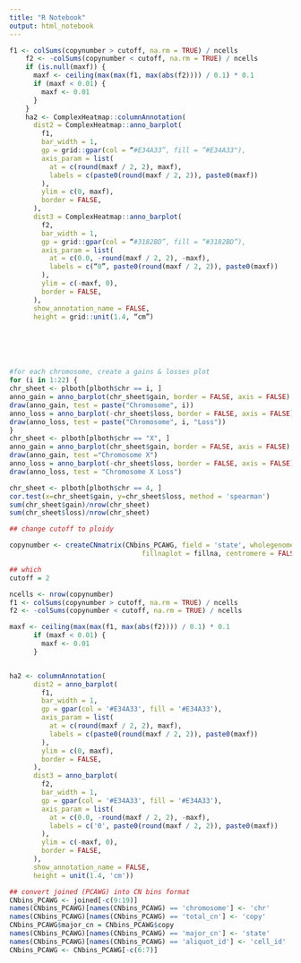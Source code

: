 ```yaml
---
title: "R Notebook"
output: html_notebook
---
```



```r


f1 <- colSums(copynumber > cutoff, na.rm = TRUE) / ncells
    f2 <- -colSums(copynumber < cutoff, na.rm = TRUE) / ncells
    if (is.null(maxf)) {
      maxf <- ceiling(max(max(f1, max(abs(f2)))) / 0.1) * 0.1
      if (maxf < 0.01) {
        maxf <- 0.01
      }
    }
    ha2 <- ComplexHeatmap::columnAnnotation(
      dist2 = ComplexHeatmap::anno_barplot(
        f1,
        bar_width = 1,
        gp = grid::gpar(col = “#E34A33”, fill = “#E34A33"),
        axis_param = list(
          at = c(round(maxf / 2, 2), maxf),
          labels = c(paste0(round(maxf / 2, 2)), paste0(maxf))
        ),
        ylim = c(0, maxf),
        border = FALSE,
      ),
      dist3 = ComplexHeatmap::anno_barplot(
        f2,
        bar_width = 1,
        gp = grid::gpar(col = “#3182BD”, fill = “#3182BD”),
        axis_param = list(
          at = c(0.0, -round(maxf / 2, 2), -maxf),
          labels = c(“0”, paste0(round(maxf / 2, 2)), paste0(maxf))
        ),
        ylim = c(-maxf, 0),
        border = FALSE,
      ),
      show_annotation_name = FALSE,
      height = grid::unit(1.4, “cm”)







```


```r
#for each chromosome, create a gains & losses plot
for (i in 1:22) {
chr_sheet <- plboth[plboth$chr == i, ]        
anno_gain = anno_barplot(chr_sheet$gain, border = FALSE, axis = FALSE)
draw(anno_gain, test = paste("Chromosome", i))
anno_loss = anno_barplot(-chr_sheet$loss, border = FALSE, axis = FALSE)
draw(anno_loss, test = paste("Chromosome", i, "Loss"))
}
chr_sheet <- plboth[plboth$chr == "X", ]        
anno_gain = anno_barplot(chr_sheet$gain, border = FALSE, axis = FALSE)
draw(anno_gain, test ="Chromosome X")
anno_loss = anno_barplot(-chr_sheet$loss, border = FALSE, axis = FALSE)
draw(anno_loss, test = "Chromosome X Loss")

```
```r
chr_sheet <- plboth[plboth$chr == 4, ]  
cor.test(x=chr_sheet$gain, y=chr_sheet$loss, method = 'spearman')
sum(chr_sheet$gain)/nrow(chr_sheet)
sum(chr_sheet$loss)/nrow(chr_sheet)
```
```r

## change cutoff to ploidy

copynumber <- createCNmatrix(CNbins_PCAWG, field = 'state', wholegenome = TRUE,
                                 fillnaplot = fillna, centromere = FALSE)

## which
cutoff = 2

ncells <- nrow(copynumber)
f1 <- colSums(copynumber > cutoff, na.rm = TRUE) / ncells
f2 <- -colSums(copynumber < cutoff, na.rm = TRUE) / ncells

maxf <- ceiling(max(max(f1, max(abs(f2)))) / 0.1) * 0.1
      if (maxf < 0.01) {
        maxf <- 0.01
      }


ha2 <- columnAnnotation(
      dist2 = anno_barplot(
        f1,
        bar_width = 1,
        gp = gpar(col = '#E34A33', fill = '#E34A33'),
        axis_param = list(
          at = c(round(maxf / 2, 2), maxf),
          labels = c(paste0(round(maxf / 2, 2)), paste0(maxf))
        ),
        ylim = c(0, maxf),
        border = FALSE,
      ),
      dist3 = anno_barplot(
        f2,
        bar_width = 1,
        gp = gpar(col = '#E34A33', fill = '#E34A33'),
        axis_param = list(
          at = c(0.0, -round(maxf / 2, 2), -maxf),
          labels = c('0', paste0(round(maxf / 2, 2)), paste0(maxf))
        ),
        ylim = c(-maxf, 0),
        border = FALSE,
      ),
      show_annotation_name = FALSE,
      height = unit(1.4, 'cm'))

```

```r
## convert joined (PCAWG) into CN bins format
CNbins_PCAWG <- joined[-c(9:19)]
names(CNbins_PCAWG)[names(CNbins_PCAWG) == 'chromosome'] <- 'chr'
names(CNbins_PCAWG)[names(CNbins_PCAWG) == 'total_cn'] <- 'copy'
CNbins_PCAWG$major_cn = CNbins_PCAWG$copy
names(CNbins_PCAWG)[names(CNbins_PCAWG) == 'major_cn'] <- 'state'
names(CNbins_PCAWG)[names(CNbins_PCAWG) == 'aliquot_id'] <- 'cell_id'
CNbins_PCAWG <- CNbins_PCAWG[-c(6:7)]
```

